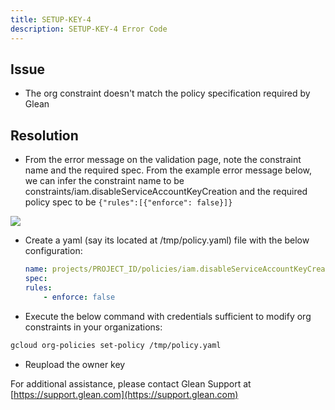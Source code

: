 ```yaml
---
title: SETUP-KEY-4
description: SETUP-KEY-4 Error Code
---
```


## Issue

- The org constraint doesn't match the policy specification required by Glean

## Resolution

- From the error message on the validation page, note the constraint name and the required spec. From the example error message below, we can infer the constraint name to be constraints/iam.disableServiceAccountKeyCreation and the required policy spec to be `{"rules":[{"enforce": false}]}`

<Frame><img src="https://support.glean.com/hc/article_attachments/25233868651547"/></Frame>

- Create a yaml (say its located at /tmp/policy.yaml) file with the below configuration:
    ```yaml
    name: projects/PROJECT_ID/policies/iam.disableServiceAccountKeyCreation
    spec:
    rules:
        - enforce: false
    ```

- Execute the below command with credentials sufficient to modify org constraints in your organizations:
```bash
gcloud org-policies set-policy /tmp/policy.yaml
```

- Reupload the owner key

For additional assistance, please contact Glean Support at [https://support.glean.com](https://support.glean.com)
